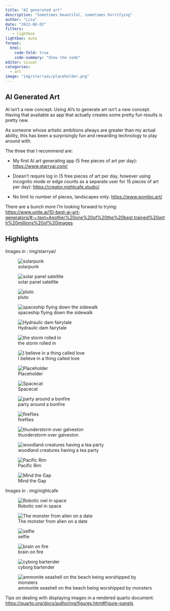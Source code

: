 ```yaml
---
title: "AI generated art"
description: "Sometimes beautiful, sometimes horrifying"
author: "Lisa"
date: "2022-08-03"
filters:
   - lightbox
lightbox: auto
format:
  html:
    code-fold: true
    code-summary: "Show the code"
editor: visual
categories:
  - art
image: "img/starryai/placeholder.png"
---
```


## AI Generated Art

AI isn't a new concept. Using AI's to generate art isn't a new concept. Having that available as app that actually creates some pretty fun results is pretty new.

As someone whose artistic ambitions always are greater than my actual ability, this has been a surprisingly fun and rewarding technology to play around with.

The three that I recommend are:

-   My first AI art generating app (5 free pieces of art per day): <https://www.starryai.com/>

-   Doesn't require log in (5 free pieces of art per day, however using incognito mode or edge counts as a separate user for 15 pieces of art per day): <https://creator.nightcafe.studio/>

-   No limit to number of pieces, landscapes only: <https://www.wombo.art/>

There are a bunch more I'm looking forward to trying: <https://www.unite.ai/10-best-ai-art-generators/#:~:text=Another%20one%20of%20the%20best,trained%20with%20millions%20of%20images>

## Highlights

Images in : img/starryai/

::: {layout-ncol="3"}
![solarpunk](img/starryai/s1.png){group="my-gallery"}

![solar panel satellite](img/starryai/s3.png){group="my-gallery"}

![pluto](img/starryai/s11.png){group="my-gallery"}

![spaceship flying down the sidewalk](img/starryai/s10.png){group="my-gallery"}

![Hydraulic dam fairytale](img/starryai/s7.png){group="my-gallery"}

![the storm rolled in](img/starryai/s2.png){group="my-gallery"}

![I believe in a thing called love](img/starryai/s8.png){group="my-gallery"}

![Placeholder](img/starryai/placeholder.png){group="my-gallery"}

![Spacecat](img/starryai/spacecat.png){group="my-gallery"}

![party around a bonfire](img/starryai/party%20around%20a%20bonfire.png){group="my-gallery"}

![fireflies](img/starryai/fireflies.png){group="my-gallery"}

![thunderstorm over galveston](img/starryai/thunderstorm%20over%20galveston.png){group="my-gallery"}

![woodland creatures having a tea party](img/starryai/woodland%20creatures%20having%20a%20tea%20party.png){group="my-gallery"}

![Pacific Rim](img/starryai/pacific%20rim.png){group="my-gallery"}

![Mind the Gap](img/starryai/mind_the_gap.png){group="my-gallery"}
:::

Images in : img/nightcafe

::: {layout-ncol="3"}
![Robotic owl in space](img/nightcafe/robotic%20owl%20in%20space.JPG){group="my-gallery"}

![The monster from alien on a date](img/nightcafe/The%20monster%20from%20alien%20on%20a%20date.JPG){group="my-gallery"}

![selfie](img/nightcafe/selfie.JPG){group="my-gallery"}

![brain on fire](img/nightcafe/brain%20on%20fire.JPG){group="my-gallery"}

![cyborg bartender](img/nightcafe/cyborg%20bartender.JPG){group="my-gallery"} 

![ammonite seashell on the beach being worshipped by monsters](img/nightcafe/ammonite%20seashell%20on%20the%20beach%20being%20worshipped%20by%20monsters.JPG){group="my-gallery"}
:::

Tips on dealing with displaying images in a rendered quarto document: <https://quarto.org/docs/authoring/figures.html#figure-panels>
